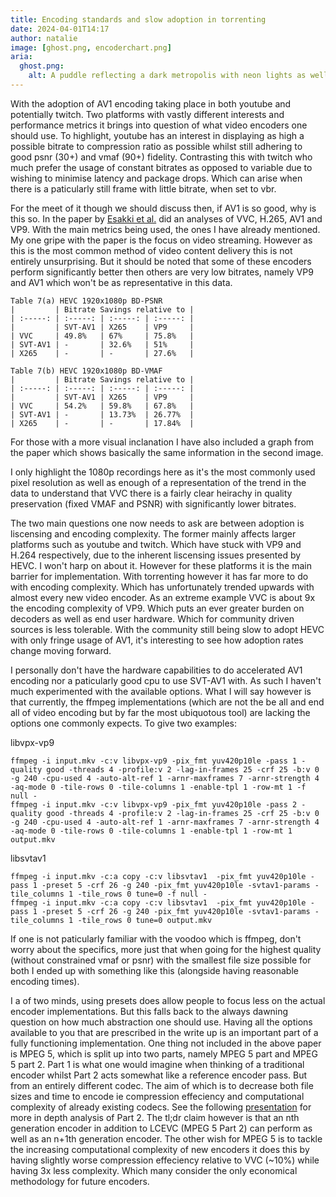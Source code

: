 ```yaml
---
title: Encoding standards and slow adoption in torrenting
date: 2024-04-01T14:17
author: natalie
image: [ghost.png, encoderchart.png]
aria:
  ghost.png:
    alt: A puddle reflecting a dark metropolis with neon lights as well as an overlay with video/audio encoding information.
---
```

With the adoption of AV1 encoding taking place in both youtube and potentially twitch. Two platforms with vastly different interests and performance metrics it brings into question of what video encoders one should use. To highlight, youtube has an interest in displaying as high a possible bitrate to compression ratio as possible whilst still adhering to good psnr (30+) and vmaf (90+) fidelity. Contrasting this with twitch who much prefer the usage of constant bitrates as opposed to variable due to wishing to minimise latency and package drops. Which can arise when there is a paticularly still frame with little bitrate, when set to vbr.

For the meet of it though we should discuss then, if AV1 is so good, why is this so. In the paper by [Esakki et al.](https://www.researchgate.net/publication/343302953) did an analyses of VVC, H.265, AV1 and VP9.  With the main metrics being used, the ones I have already mentioned. My one gripe with the paper is the focus on video streaming. However as this is the most common method of video content delivery this is not entirely unsurprising. But it should be noted that some of these encoders perform significantly better then others are very low bitrates, namely VP9 and AV1 which won't be as representative in this data. 

```
Table 7(a) HEVC 1920x1080p BD-PSNR
|         | Bitrate Savings relative to |
| :-----: | :-----: | :-----: | :-----: |
|         | SVT-AV1 | X265    | VP9     |
| VVC     | 49.8%   | 67%     | 75.8%   |
| SVT-AV1 | -       | 32.6%   | 51%     |
| X265    | -       | -       | 27.6%   |

Table 7(b) HEVC 1920x1080p BD-VMAF
|         | Bitrate Savings relative to |
| :-----: | :-----: | :-----: | :-----: |
|         | SVT-AV1 | X265    | VP9     |
| VVC     | 54.2%   | 59.8%   | 67.8%   |
| SVT-AV1 | -       | 13.73%  | 26.77%  |
| X265    | -       | -       | 17.84%  |
```

For those with a more visual inclanation I have also included a graph from the paper which shows basically the same information in the second image.

I only highlight the 1080p recordings here as it's the most commonly used pixel resolution as well as enough of a representation of the trend in the data to understand that VVC there is a fairly clear heirachy in quality preservation (fixed VMAF and PSNR) with significantly lower bitrates.

The two main questions one now needs to ask are between adoption is liscensing and encoding complexity. The former mainly affects larger platforms such as youtube and twitch. Which have stuck with VP9 and H.264 respectively, due to the inherent liscensing issues presented by HEVC. I won't harp on about it. However for these platforms it is the main barrier for implementation. With torrenting however it has far more to do with encoding complexity. Which has unfortunately trended upwards with almost every new video encoder. As an extreme example VVC is about 9x the encoding complexity of VP9. Which puts an ever greater burden on decoders as well as end user hardware. Which for community driven sources is less tolerable. With the community still being slow to adopt HEVC with only fringe usage of AV1, it's interesting to see how adoption rates change moving forward.

I personally don't have the hardware capabilities to do accelerated AV1 encoding nor a paticularly good cpu to use SVT-AV1 with. As such I haven't much experimented with the available options. What I will say however is that currently, the ffmpeg implementations (which are not the be all and end all of video encoding but by far the most ubiquotous tool) are lacking the options one commonly expects. To give two examples:

libvpx-vp9
```
ffmpeg -i input.mkv -c:v libvpx-vp9 -pix_fmt yuv420p10le -pass 1 -quality good -threads 4 -profile:v 2 -lag-in-frames 25 -crf 25 -b:v 0 -g 240 -cpu-used 4 -auto-alt-ref 1 -arnr-maxframes 7 -arnr-strength 4 -aq-mode 0 -tile-rows 0 -tile-columns 1 -enable-tpl 1 -row-mt 1 -f null -
ffmpeg -i input.mkv -c:v libvpx-vp9 -pix_fmt yuv420p10le -pass 2 -quality good -threads 4 -profile:v 2 -lag-in-frames 25 -crf 25 -b:v 0 -g 240 -cpu-used 4 -auto-alt-ref 1 -arnr-maxframes 7 -arnr-strength 4 -aq-mode 0 -tile-rows 0 -tile-columns 1 -enable-tpl 1 -row-mt 1 output.mkv
``` 

libsvtav1
```
ffmpeg -i input.mkv -c:a copy -c:v libsvtav1  -pix_fmt yuv420p10le -pass 1 -preset 5 -crf 26 -g 240 -pix_fmt yuv420p10le -svtav1-params -tile_columns 1 -tile_rows 0 tune=0 -f null -
ffmpeg -i input.mkv -c:a copy -c:v libsvtav1  -pix_fmt yuv420p10le -pass 1 -preset 5 -crf 26 -g 240 -pix_fmt yuv420p10le -svtav1-params -tile_columns 1 -tile_rows 0 tune=0 output.mkv
```

If one is not paticularly familiar with the voodoo which is ffmpeg, don't worry about the specifics, more just that when going for the highest quality (without constrained vmaf or psnr) with the smallest file size possible for both I ended up with something like this (alongside having reasonable encoding times).

I a of two minds, using presets does allow people to focus less on the actual encoder implementations. But this falls back to the always dawning question on how much abstraction one should use. Having all the options available to you that are prescribed in the write up is an important part of a fully functioning implementation. One thing not included in the above paper is MPEG 5, which is split up into two parts, namely MPEG 5 part and MPEG 5 part 2. Part 1 is what one would imagine when thinking of a traditional encoder whilst Part 2 acts somewhat like a reference encoder pass. But from an entirely different codec. The aim of which is to decrease both file sizes and time to encode ie compression effeciency and computational complexity of already existing codecs. See the following [presentation](https://www.itu.int/en/ITU-T/Workshops-and-Seminars/20191008/Documents/Guido_Meardi_Presentation.pdf) for more in depth analysis of Part 2. The tl;dr claim however is that an nth generation encoder in addition to LCEVC (MPEG 5 Part 2) can perform as well as an n+1th generation encoder. The other wish for MPEG 5 is to tackle the increasing computational complexity of new encoders it does this by having slightly worse compression effeciency relative to VVC (~10%) while having 3x less complexity. Which many consider the only economical methodology for future encoders.
